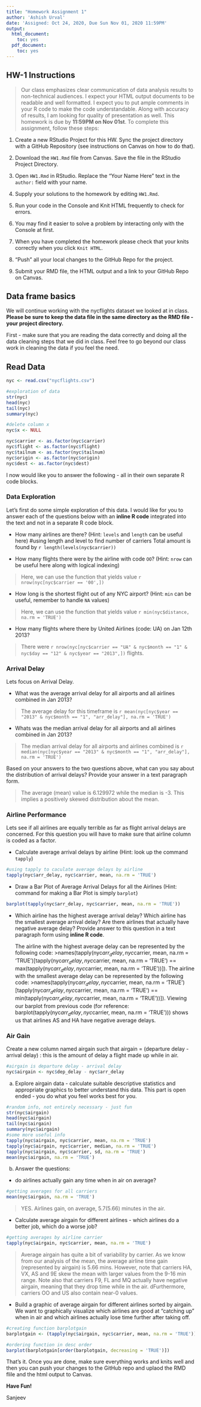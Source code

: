 ```yaml
---
title: "Homework Assignment 1"
author: 'Ashish Urval'
date: 'Assigned: Oct 24, 2020, Due Sun Nov 01, 2020 11:59PM'
output:
  html_document:
    toc: yes
  pdf_document:
    toc: yes
---
```


## HW-1 Instructions

> Our class emphasizes clear communication of data analysis results to non-technical audiences. I expect your HTML output documents to be readable and well formatted. I expect you to put ample comments in your R code to make the code understandable. Along with accuracy of results, I am looking for quality of presentation as well. This homework is due by **11:59PM on Nov 01st**.  To complete this assignment, follow these steps:

1. Create a new RStudio Project for this HW. Sync the project directory with a GitHub Repository (see instructions on Canvas on how to do that). 

2. Download the `HW1.Rmd` file from Canvas. Save the file in the RStudio Project Directory. 

3. Open `HW1.Rmd` in RStudio. Replace the "Your Name Here" text in the `author:` field with your name.

4. Supply your solutions to the homework by editing `HW1.Rmd`.

5. Run your code in the Console and Knit HTML frequently to check for errors.

6. You may find it easier to solve a problem by interacting only with the Console at first. 

7. When you have completed the homework please check that your knits correctly when you click `Knit HTML`.

8. "Push" all your local changes to the GitHub Repo for the project.

9. Submit your RMD file, the HTML output and a link to your GitHub Repo on Canvas.


## Data frame basics

We will continue working with the nycflights dataset we looked at in class. **Please be sure to keep the data file in the same directory as the RMD file - your project directory.**

First - make sure that you are reading the data correctly and doing all the data cleaning steps that we did in class. Feel free to go beyond our class work in cleaning the data if you feel the need. 

## Read Data
```r
nyc <- read.csv("nycflights.csv")

#exploration of data 
str(nyc)
head(nyc)
tail(nyc)
summary(nyc)

#delete column x
nyc$x <- NULL

nyc$carrier <- as.factor(nyc$carrier)
nyc$flight <- as.factor(nyc$flight)
nyc$tailnum <- as.factor(nyc$tailnum)
nyc$origin <- as.factor(nyc$origin)
nyc$dest <- as.factor(nyc$dest)
```


I now would like you to answer the following - all in their own separate R code blocks.

### Data Exploration

Let's first do some simple exploration of this data. I would like for you to answer each of the questions below with an **inline R code** integrated into the text and not in a separate R code block.

- How many airlines are there? (Hint: `levels` and `length` can be useful here)
#using length and level to find number of carriers 
Total amount is found by `r length(levels(nyc$carrier))`


- How many flights there were by the airline with code `OO`? (Hint: `nrow` can be useful here along with logical indexing)

>Here, we can use the function that yields value `r nrow(nyc[nyc$carrier == '00',])`

- How long is the shortest flight out of any NYC airport? (Hint: `min` can be useful, remember to handle `NA` values)

>Here, we can use the function that yields value `r min(nyc$distance, na.rm = 'TRUE')`

- How many flights where there by United Airlines (code: UA) on Jan 12th 2013?

>There were `r nrow(nyc[nyc$carrier == "UA" & nyc$month == "1" & nyc$day == "12" & nyc$year == "2013",])` flights. 

### Arrival Delay

Lets focus on Arrival Delay.

- What was the average arrival delay for all airports and all airlines combined in Jan 2013? 

>The average delay for this timeframe is 
`r mean(nyc[nyc$year == "2013" & nyc$month == "1", "arr_delay"], na.rm = 'TRUE')`

- Whats was the median arrival delay for all airports and all airlines combined in Jan 2013?

>The median arrival delay for all airports and airlines combined is 
`r median(nyc[nyc$year == "2013" & nyc$month == "1", "arr_delay"], na.rm = 'TRUE')`

Based on your answers to the two questions above, what can you say about the distribution of arrival delays? Provide your answer in a text paragraph form.

>The average (mean) value is 6.129972 while the median is -3. This implies a positively skewed distribution about the mean. 

### Airline Performance

Lets see if all airlines are equally terrible as far as flight arrival delays are concerned. For this question you will have to make sure that airline column is coded as a factor.

- Calculate average arrival delays by airline (Hint: look up the command `tapply`)
```r
#using tapply to caculate average delays by airline
tapply(nyc$arr_delay, nyc$carrier, mean, na.rm = 'TRUE')
```


- Draw a Bar Plot of Average Arrival Delays for all the Airlines (Hint: command for making a Bar Plot is simply `barplot`)
```r
barplot(tapply(nyc$arr_delay, nyc$carrier, mean, na.rm = 'TRUE'))
```


- Which airline has the highest average arrival delay? Which airline has the smallest average arrival delay? Are there airlines that actually have negative average delay? Provide answer to this question in a text paragraph form using **inline R code**.

  The airline with the highest average delay can be represented by the following code: >names(tapply(nyc$arr_delay, nyc$carrier, mean, na.rm = 'TRUE')[tapply(nyc$arr_delay, nyc$carrier, mean, na.rm = 'TRUE') == max(tapply(nyc$arr_delay, nyc$carrier, mean, na.rm = 'TRUE'))]). The airline with the smallest average delay can be represented by the following code: >names(tapply(nyc$arr_delay, nyc$carrier, mean, na.rm = 'TRUE')[tapply(nyc$arr_delay, nyc$carrier, mean, na.rm = 'TRUE') == min(tapply(nyc$arr_delay, nyc$carrier, mean, na.rm = 'TRUE'))]). Viewing our barplot from previous code (for reference: barplot(tapply(nyc$arr_delay, nyc$carrier, mean, na.rm = 'TRUE'))) shows us that airlines AS and HA have negative average delays. 

### Air Gain

Create a new column named airgain such that airgain = (departure delay - arrival delay) : this is the amount of delay a flight made up while in air.

```r
#airgain is departure delay - arrival delay 
nyc$airgain <- nyc$dep_delay - nyc$arr_delay
```


a) Explore airgain data - calculate suitable descriptive statistics and appropriate graphics to better understand this data. This part is open ended - you do what you feel works best for you.

```r
#random info, not entirely necessary - just fun
str(nyc$airgain)
head(nyc$airgain)
tail(nyc$airgain)
summary(nyc$airgain)
#some more useful info 
tapply(nyc$airgain, nyc$carrier, mean, na.rm = 'TRUE')
tapply(nyc$airgain, nyc$carrier, median, na.rm = 'TRUE')
tapply(nyc$airgain, nyc$carrier, sd, na.rm = 'TRUE')
mean(nyc$airgain, na.rm = 'TRUE')
```


b) Answer the questions:

  - do airlines actually gain any time when in air on average? 
```r
#getting averages for all carriers
mean(nyc$airgain, na.rm = 'TRUE')
```
  
>YES. Airlines gain, on average, 5.7(5.66) minutes in the air. 

  - Calculate average airgain for different airlines - which airlines do a better job, which do a worse job? 
  
```r
#getting averages by airline carrier 
tapply(nyc$airgain, nyc$carrier, mean, na.rm = 'TRUE')
```
  
>Average airgain has quite a bit of variability by carrier. As we know from our analysis of the mean, the average airline time gain (represented by airgain) is 5.66 mins. However, note that carriers HA, VX, AS and 9E skew the mean with larger values from the 9-16 min range. Note also that carriers F9, FL and MQ actually have negative airgain, meaning that they drop time while in the air. dFurthermore, carriers OO and US also contain near-0 values. 

  - Build a graphic  of average airgain for different airlines sorted by airgain. We want to graphically visualize which airlines are good at "catching up" when in air and which airlines actually lose time further after taking off.
  
```r
#creating function barplotgain
barplotgain <- (tapply(nyc$airgain, nyc$carrier, mean, na.rm = 'TRUE'))

#ordering function in desc order 
barplot(barplotgain[order(barplotgain, decreasing = 'TRUE')])
```


That's it. Once you are done, make sure everything works and knits well and then you can push your changes to the GitHub repo and uplaod the RMD flile and the html output to Canvas.

**Have Fun!**

Sanjeev
